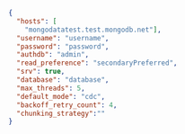 
```json title="OLAKE_DIRECTORY/source.json"
{
  "hosts": [
    "mongodatatest.test.mongodb.net"],
  "username": "username",
  "password": "password",
  "authdb": "admin",
  "read_preference": "secondaryPreferred",
  "srv": true,
  "database": "database",
  "max_threads": 5,
  "default_mode": "cdc",
  "backoff_retry_count": 4,
  "chunking_strategy":""
}
```
